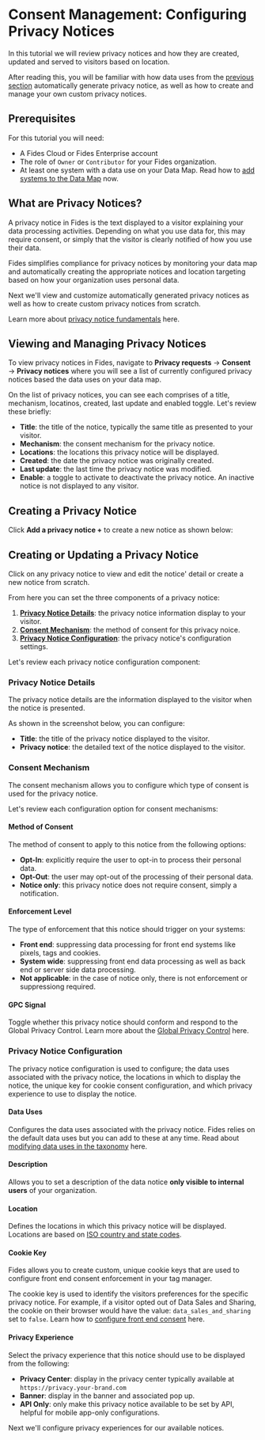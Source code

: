 
# Consent Management: Configuring Privacy Notices

<TutorialKey duration="10" product="Fides" topic="Consent Management"/>

In this tutorial we will review privacy notices and how they are created, updated and served to visitors based on location.

After reading this, you will be familiar with how data uses from the [previous section](consent-management-configuring-data-use-for-consent) automatically generate privacy notice, as well as how to create and manage your own custom privacy notices.

## Prerequisites

For this tutorial you will need:

* A Fides Cloud or Fides Enterprise account
* The role of `Owner` or `Contributor` for your Fides organization.
* At least one system with a data use on your Data Map. Read how to [add systems to the Data Map](../data-mapping-adding-systems-manually) now.



## What are Privacy Notices?

A privacy notice in Fides is the text displayed to a visitor explaining your data processing activities. Depending on what you use data for, this may require consent, or simply that the visitor is clearly notified of how you use their data.

Fides simplifies compliance for privacy notices by monitoring your data map and automatically creating the appropriate notices and location targeting based on how your organization uses personal data. 

Next we'll view and customize automatically generated privacy notices as well as how to create custom privacy notices from scratch. 

Learn more about [privacy notice fundamentals](../consent-management-fundamentals/consent-management-privacy-notices) here.

## Viewing and Managing Privacy Notices
To view privacy notices in Fides, navigate to **Privacy requests** → **Consent** → **Privacy notices** where you will see a list of currently configured privacy notices based the data uses on your data map.
<Screenshot img="/assets/img/tutorials/consent-management-privacy-notices.gif" description="View all Privacy Notices" />

On the list of privacy notices, you can see each comprises of a title, mechanism, locatinos, created, last update and enabled toggle. Let's review these briefly:

* **Title**: the title of the notice, typically the same title as presented to your visitor.
* **Mechanism**: the consent mechanism for the privacy notice.
* **Locations**: the locations this privacy notice will be displayed.
* **Created**: the date the privacy notice was originally created.
* **Last update**: the last time the privacy notice was modified.
* **Enable**: a toggle to activate to deactivate the privacy notice. An inactive notice is not displayed to any visitor.

## Creating a Privacy Notice
Click **Add a privacy notice +** to create a new notice as shown below:

<Screenshot img="/assets/img/tutorials/consent-management-new-notice.gif" description="Create a Privacy Notices" mw="450" />

## Creating or Updating a Privacy Notice
Click on any privacy notice to view and edit the notice' detail or create a new notice from scratch.

From here you can set the three components of a privacy notice:
1. **[Privacy Notice Details](#privacy-notice-details)**: the privacy notice information display to your visitor.
2. **[Consent Mechanism](#consent-mechanism)**: the method of consent for this privacy noice.
3. **[Privacy Notice Configuration](#privacy-notice-configuration)**: the privacy notice's configuration settings.

Let's review each privacy notice configuration component:

### Privacy Notice Details
The privacy notice details are the information displayed to the visitor when the notice is presented.

As shown in the screenshot below, you can configure:
* **Title**: the title of the privacy notice displayed to the visitor.
* **Privacy notice**: the detailed text of the notice displayed to the visitor.

<Screenshot img="/assets/img/tutorials/consent-management-privacy-notice-details.gif" description="Privacy Notice Details" mw="500" />

### Consent Mechanism
The consent mechanism allows you to configure which type of consent is used for the privacy notice. 

Let's review each configuration option for consent mechanisms:

#### Method of Consent
The method of consent to apply to this notice from the following options:
* **Opt-In**: explicitly require the user to opt-in to process their personal data.
* **Opt-Out**: the user may opt-out of the processing of their personal data.
* **Notice only**: this privacy notice does not require consent, simply a notification.

<Screenshot img="/assets/img/tutorials/consent-management-consent-mechanism-consent.gif" description="Privacy Notice Consent Mechanism" mw="500" />

#### Enforcement Level
The type of enforcement that this notice should trigger on your systems:
* **Front end**: suppressing data processing for front end systems like pixels, tags and cookies.
* **System wide**: suppressing front end data processing as well as back end or server side data processing.
* **Not applicable**: in the case of notice only, there is not enforcement or suppressiong required.
<Screenshot img="/assets/img/tutorials/consent-management-consent-mechanism-enforcement.gif" description="Privacy Notice Consent Enforcement" mw="500" />

#### GPC Signal
Toggle whether this privacy notice should conform and respond to the Global Privacy Control. Learn more about the [Global Privacy Control](/regulations/gpc/overview) here.

<Screenshot img="/assets/img/tutorials/consent-management-consent-mechanism-gpc.gif" description="Privacy Notice GPC Configuration" mw="500" />

### Privacy Notice Configuration
The privacy notice configuration is used to configure; the data uses associated with the privacy notice, the locations in which to display the notice, the unique key for cookie consent configuration, and which privacy experience to use to display the notice.

#### Data Uses
Configures the data uses associated with the privacy notice. Fides relies on the default data uses but you can add to these at any time. Read about [modifying data uses in the taxonomy](#LINK) here.

<Screenshot img="/assets/img/tutorials/consent-management-config-data-use.gif" description="Privacy Notice Configure Data Uses" mw="500" />

#### Description
Allows you to set a description of the data notice **only visible to internal users** of your organization.

<Screenshot img="/assets/img/tutorials/consent-management-config-description.gif" description="Privacy Notice Configure Description" mw="500" />

#### Location
Defines the locations in which this privacy notice will be displayed. Locations are based on [ISO country and state codes](https://en.wikipedia.org/wiki/List_of_ISO_3166_country_codes).

<Screenshot img="/assets/img/tutorials/consent-management-config-location.gif" description="Privacy Notice Configure Locations" mw="500" />

#### Cookie Key
Fides allows you to create custom, unique cookie keys that are used to configure front end consent enforcement in your tag manager. 

The cookie key is used to identify the visitors preferences for the specific privacy notice. For example, if a visitor opted out of Data Sales and Sharing, the cookie on their browser would have the value: `data_sales_and_sharing` set to `false`. Learn how to [configure front end consent](#LINK) here.

<Screenshot img="/assets/img/tutorials/consent-management-config-cookie-key.gif" description="Privacy Notice Configure Cookie Key" mw="500" />

#### Privacy Experience
Select the privacy experience that this notice should use to be displayed from the following:
* **Privacy Center**: display in the privacy center typically available at `https://privacy.your-brand.com`
* **Banner**: display in the banner and associated pop up.
* **API Only**: only make this privacy notice available to be set by API, helpful for mobile app-only configurations.

<Screenshot img="/assets/img/tutorials/consent-management-config-privacy-experience.gif" description="Privacy Notice Configure Privacy Experience" mw="500" />

Next we'll configure privacy experiences for our available notices.